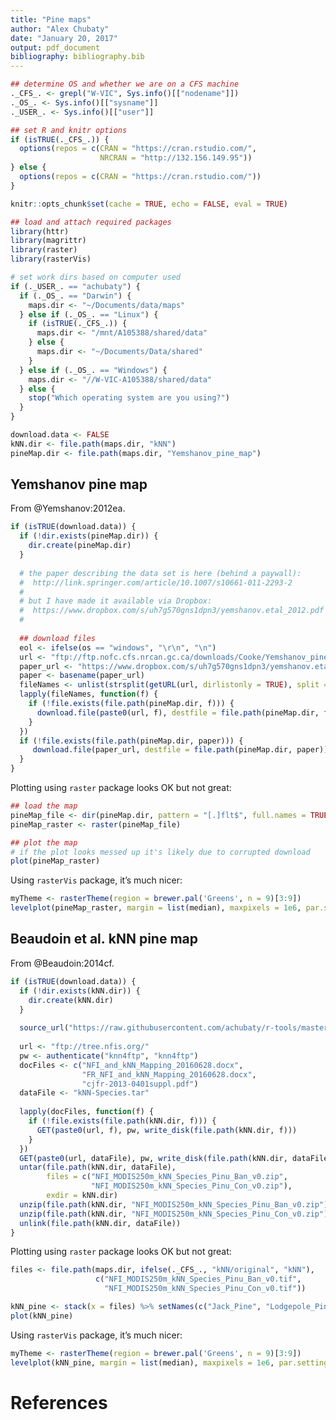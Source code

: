 ```yaml
---
title: "Pine maps"
author: "Alex Chubaty"
date: "January 20, 2017"
output: pdf_document
bibliography: bibliography.bib
---
```


```r
## determine OS and whether we are on a CFS machine
._CFS_. <- grepl("W-VIC", Sys.info()[["nodename"]])
._OS_. <- Sys.info()[["sysname"]]
._USER_. <- Sys.info()[["user"]]

## set R and knitr options
if (isTRUE(._CFS_.)) {
  options(repos = c(CRAN = "https://cran.rstudio.com/",
                    NRCRAN = "http://132.156.149.95"))
} else {
  options(repos = c(CRAN = "https://cran.rstudio.com/"))
}

knitr::opts_chunk$set(cache = TRUE, echo = FALSE, eval = TRUE)

## load and attach required packages
library(httr)
library(magrittr)
library(raster)
library(rasterVis)

# set work dirs based on computer used
if (._USER_. == "achubaty") {
  if (._OS_. == "Darwin") {
    maps.dir <- "~/Documents/data/maps"
  } else if (._OS_. == "Linux") {
    if (isTRUE(._CFS_.)) {
      maps.dir <- "/mnt/A105388/shared/data"
    } else {
      maps.dir <- "~/Documents/Data/shared"
    }
  } else if (._OS_. == "Windows") {
    maps.dir <- "//W-VIC-A105388/shared/data"
  } else {
    stop("Which operating system are you using?")
  }
}

download.data <- FALSE
kNN.dir <- file.path(maps.dir, "kNN")
pineMap.dir <- file.path(maps.dir, "Yemshanov_pine_map")
```

## Yemshanov pine map

From @Yemshanov:2012ea.

```r
if (isTRUE(download.data)) {
  if (!dir.exists(pineMap.dir)) {
    dir.create(pineMap.dir)
  }
  
  # the paper describing the data set is here (behind a paywall):
  #  http://link.springer.com/article/10.1007/s10661-011-2293-2
  #
  # but I have made it available via Dropbox:
  #  https://www.dropbox.com/s/uh7g570gns1dpn3/yemshanov.etal_2012.pdf
  #
  
  ## download files
  eol <- ifelse(os == "windows", "\r\n", "\n")
  url <- "ftp://ftp.nofc.cfs.nrcan.gc.ca/downloads/Cooke/Yemshanov_pine_map/" ## temporary
  paper_url <- "https://www.dropbox.com/s/uh7g570gns1dpn3/yemshanov.etal_2012.pdf?dl=1"
  paper <- basename(paper_url)
  fileNames <- unlist(strsplit(getURL(url, dirlistonly = TRUE), split = eol))
  lapply(fileNames, function(f) {
    if (!file.exists(file.path(pineMap.dir, f))) {
      download.file(paste0(url, f), destfile = file.path(pineMap.dir, f))
    }
  })
  if (!file.exists(file.path(pineMap.dir, paper))) {
     download.file(paper_url, destfile = file.path(pineMap.dir, paper))
  }
}
```

Plotting using `raster` package looks OK but not great:

```r
## load the map
pineMap_file <- dir(pineMap.dir, pattern = "[.]flt$", full.names = TRUE)
pineMap_raster <- raster(pineMap_file)

## plot the map
# if the plot looks messed up it's likely due to corrupted download
plot(pineMap_raster)
```

Using `rasterVis` package, it's much nicer:

```r
myTheme <- rasterTheme(region = brewer.pal('Greens', n = 9)[3:9])
levelplot(pineMap_raster, margin = list(median), maxpixels = 1e6, par.settings = myTheme)
```

## Beaudoin et al. kNN pine map

From @Beaudoin:2014cf.

```r
if (isTRUE(download.data)) {
  if (!dir.exists(kNN.dir)) {
    dir.create(kNN.dir)
  }
  
  source_url("https://raw.githubusercontent.com/achubaty/r-tools/master/download-data.R")
  
  url <- "ftp://tree.nfis.org/"
  pw <- authenticate("knn4ftp", "knn4ftp")
  docFiles <- c("NFI_and_kNN_Mapping_20160628.docx",
                "FR_NFI_and_kNN_Mapping_20160628.docx",
                "cjfr-2013-0401suppl.pdf")
  dataFile <- "kNN-Species.tar"
  
  lapply(docFiles, function(f) {
    if (!file.exists(file.path(kNN.dir, f))) {
      GET(paste0(url, f), pw, write_disk(file.path(kNN.dir, f)))
    }
  })
  GET(paste0(url, dataFile), pw, write_disk(file.path(kNN.dir, dataFile)))
  untar(file.path(kNN.dir, dataFile),
        files = c("NFI_MODIS250m_kNN_Species_Pinu_Ban_v0.zip",
                  "NFI_MODIS250m_kNN_Species_Pinu_Con_v0.zip"),
        exdir = kNN.dir)
  unzip(file.path(kNN.dir, "NFI_MODIS250m_kNN_Species_Pinu_Ban_v0.zip"), exdir = kNN.dir)
  unzip(file.path(kNN.dir, "NFI_MODIS250m_kNN_Species_Pinu_Con_v0.zip"), exdir = kNN.dir)
  unlink(file.path(kNN.dir, dataFile))
}
```

Plotting using `raster` package looks OK but not great:

```r
files <- file.path(maps.dir, ifelse(._CFS_., "kNN/original", "kNN"),
                   c("NFI_MODIS250m_kNN_Species_Pinu_Ban_v0.tif",
                     "NFI_MODIS250m_kNN_Species_Pinu_Con_v0.tif"))

kNN_pine <- stack(x = files) %>% setNames(c("Jack_Pine", "Lodgepole_Pine"))
plot(kNN_pine)
```

Using `rasterVis` package, it's much nicer:

```r
myTheme <- rasterTheme(region = brewer.pal('Greens', n = 9)[3:9])
levelplot(kNN_pine, margin = list(median), maxpixels = 1e6, par.settings = myTheme)
```

# References

<!-- automatically generated using bibliography.bib -->